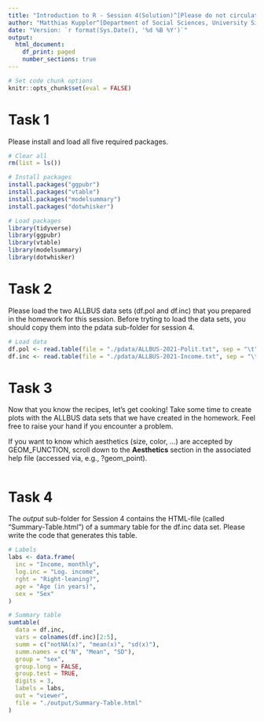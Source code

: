 ---
title: "Introduction to R - Session 4(Solution)^[Please do not circulate without permission from the author.]"
author: "Matthias Kuppler^[Department of Social Sciences, University Siegen. Email: <matthias.kuppler@uni-siegen.de>.]"
date: "Version: `r format(Sys.Date(), '%d %B %Y')`"
output:
  html_document:
    df_print: paged
    number_sections: true
---

```{r setup-chunks, echo=FALSE}
# Set code chunk options
knitr::opts_chunk$set(eval = FALSE)
```

# Task 1

Please install and load all five required packages.

```{r solution-1}
# Clear all
rm(list = ls())

# Install packages
install.packages("ggpubr")
install.packages("vtable")
install.packages("modelsummary")
install.packages("dotwhisker")

# Load packages
library(tidyverse)
library(ggpubr)
library(vtable)
library(modelsummary)
library(dotwhisker)
```

# Task 2

Please load the two ALLBUS data sets (df.pol and df.inc) that you prepared in the homework for this session. Before tryting to load the data sets, you should copy them into the pdata sub-folder for session 4.

```{r solution-2}
# Load data
df.pol <- read.table(file = "./pdata/ALLBUS-2021-Polit.txt", sep = "\t", header = TRUE)
df.inc <- read.table(file = "./pdata/ALLBUS-2021-Income.txt", sep = "\t", header = TRUE)
```

# Task 3

Now that you know the recipes, let's get cooking! Take some time to create plots with the ALLBUS data sets that we have created in the homework. Feel free to raise your hand if you encounter a problem.

If you want to know which aesthetics (size, color, ...) are accepted by GEOM_FUNCTION, scroll down to the **Aesthetics** section in the associated help file (accessed via, e.g., ?geom_point).

```{r task-3}

```

# Task 4

The *output* sub-folder for Session 4 contains the HTML-file (called "Summary-Table.html") of a summary table for the df.inc data set. Please write the code that generates this table.

```{r solution-4}
# Labels
labs <- data.frame(
  inc = "Income, monthly",
  log.inc = "Log. income",
  rght = "Right-leaning?",
  age = "Age (in years)",
  sex = "Sex"
)

# Summary table
sumtable(
  data = df.inc,
  vars = colnames(df.inc)[2:5],
  summ = c("notNA(x)", "mean(x)", "sd(x)"),
  summ.names = c("N", "Mean", "SD"),
  group = "sex",
  group.long = FALSE,
  group.test = TRUE,
  digits = 3,
  labels = labs,
  out = "viewer",
  file = "./output/Summary-Table.html"
)
```
